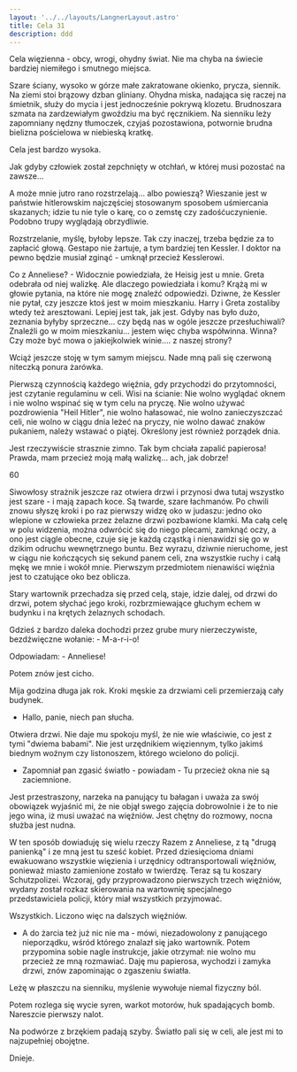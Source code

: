 ```yaml
---
layout: '../../layouts/LangnerLayout.astro'
title: Cela 31
description: ddd
---
```


Cela więzienna - obcy, wrogi, ohydny świat. Nie ma chyba na świecie bardziej niemiłego i smutnego miejsca.

Szare ściany, wysoko w górze małe zakratowane okienko, prycza, siennik. Na ziemi stoi brązowy dzban gliniany. Ohydna miska, nadająca się raczej na śmietnik, służy do mycia i jest jednocześnie pokrywą klozetu. Brudnoszara szmata na zardzewiałym gwoździu ma być ręcznikiem. Na sienniku leży zapomniany nędzny tłumoczek, czyjaś pozostawiona, potwornie brudna bielizna pościelowa w niebieską kratkę.

Cela jest bardzo wysoka.

Jak gdyby człowiek został zepchnięty w otchłań, w której musi pozostać na zawsze...

A może mnie jutro rano rozstrzelają... albo powieszą? Wieszanie jest w państwie hitlerowskim najczęściej stosowanym sposobem uśmiercania skazanych; idzie tu nie tyle o karę, co o zemstę czy zadośćuczynienie. Podobno trupy wyglądają obrzydliwie.

Rozstrzelanie, myślę, byłoby lepsze. Tak czy inaczej, trzeba będzie za to zapłacić głową. Gestapo nie żartuje, a tym bardziej ten Kessler. I doktor na pewno będzie musiał zginąć - umknął przecież Kesslerowi.

Co z Anneliese? - Widocznie powiedziała, że Heisig jest u mnie. Greta odebrała od niej walizkę. Ale dlaczego powiedziała i komu? Krążą mi w głowie pytania, na które nie mogę znaleźć odpowiedzi. Dziwne, że Kessler nie pytał, czy jeszcze ktoś jest w moim mieszkaniu. Harry i Greta zostaliby wtedy też aresztowani. Lepiej jest tak, jak jest. Gdyby nas było dużo, zeznania byłyby sprzeczne... czy będą nas w ogóle jeszcze przesłuchiwali? Znaleźli go w moim mieszkaniu... jestem więc chyba współwinna. Winna? Czy może być mowa o jakiejkolwiek winie.... z naszej strony?

Wciąż jeszcze stoję w tym samym miejscu. Nade mną pali się czerwoną niteczką ponura żarówka.

Pierwszą czynnością każdego więźnia, gdy przychodzi do przytomności, jest czytanie regulaminu w celi. Wisi na ścianie: Nie wolno wyglądać oknem i nie wolno wspinać się w tym celu na pryczę. Nie wolno używać pozdrowienia "Heil Hitler", nie wolno hałasować, nie wolno zanieczyszczać celi, nie wolno w ciągu dnia leżeć na pryczy, nie wolno dawać znaków pukaniem, należy wstawać o piątej. Określony jest również porządek dnia.

Jest rzeczywiście strasznie zimno. Tak bym chciała zapalić papierosa! Prawda, mam przecież moją małą walizkę... ach, jak dobrze!

60

Siwowłosy strażnik jeszcze raz otwiera drzwi i przynosi dwa tutaj wszystko jest szare - i mają zapach koce. Są twarde, szare łachmanów. Po chwili znowu słyszę kroki i po raz pierwszy widzę oko w judaszu: jedno oko wlepione w człowieka przez żelazne drzwi pozbawione klamki. Ma całą celę w polu widzenia, można odwrócić się do niego plecami, zamknąć oczy, a ono jest ciągle obecne, czuje się je każdą cząstką i nienawidzi się go w dzikim odruchu wewnętrznego buntu. Bez wyrazu, dziwnie nieruchome, jest w ciągu nie kończących się sekund panem celi, zna wszystkie ruchy i całą mękę we mnie i wokół mnie. Pierwszym przedmiotem nienawiści więźnia jest to czatujące oko bez oblicza.

Stary wartownik przechadza się przed celą, staje, idzie dalej, od drzwi do drzwi, potem słychać jego kroki, rozbrzmiewające głuchym echem w budynku i na krętych żelaznych schodach.

Gdzieś z bardzo daleka dochodzi przez grube mury nierzeczywiste, bezdźwięczne wołanie: - M-a-r-i-o!

Odpowiadam: - Anneliese!

Potem znów jest cicho.

Mija godzina długa jak rok. Kroki męskie za drzwiami celi przemierzają cały budynek.

- Hallo, panie, niech pan słucha.

Otwiera drzwi. Nie daje mu spokoju myśl, że nie wie właściwie, co jest z tymi "dwiema babami". Nie jest urzędnikiem więziennym, tylko jakimś biednym woźnym czy listonoszem, którego wcielono do policji.

- Zapomniał pan zgasić światło - powiadam - Tu przecież okna nie są zaciemnione.

Jest przestraszony, narzeka na panujący tu bałagan i uważa za swój obowiązek wyjaśnić mi, że nie objął swego zajęcia dobrowolnie i że to nie jego wina, iż musi uważać na więźniów. Jest chętny do rozmowy, nocna służba jest nudna.

W ten sposób dowiaduję się wielu rzeczy Razem z Anneliese, z tą "drugą panienką" i ze mną jest tu sześć kobiet. Przed dziesięcioma dniami ewakuowano wszystkie więzienia i urzędnicy odtransportowali więźniów, ponieważ miasto zamienione zostało w twierdzę. Teraz są tu koszary Schutzpolizei. Wczoraj, gdy przyprowadzono pierwszych trzech więźniów, wydany został rozkaz skierowania na wartownię specjalnego przedstawiciela policji, który miał wszystkich przyjmować.

Wszystkich. Liczono więc na dalszych więźniów.

- A do żarcia też już nic nie ma - mówi, niezadowolony z panującego nieporządku, wśród którego znalazł się jako wartownik. Potem przypomina sobie nagle instrukcje, jakie otrzymał: nie wolno mu przecież ze mną rozmawiać. Daję mu papierosa, wychodzi i zamyka drzwi, znów zapominając o zgaszeniu światła.

Leżę w płaszczu na sienniku, myślenie wywołuje niemal fizyczny ból.

Potem rozlega się wycie syren, warkot motorów, huk spadających bomb. Nareszcie pierwszy nalot.

Na podwórze z brzękiem padają szyby. Światło pali się w celi, ale jest mi to najzupełniej obojętne.

Dnieje.
